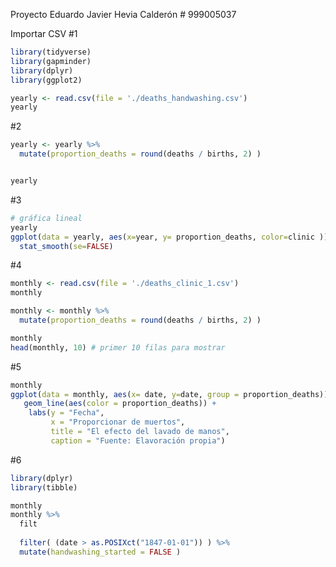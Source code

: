 Proyecto
Eduardo Javier Hevia Calderón
# 999005037


Importar CSV
#1
```r
library(tidyverse)
library(gapminder)
library(dplyr)
library(ggplot2)

yearly <- read.csv(file = './deaths_handwashing.csv')
yearly
```
#2
```r

yearly <- yearly %>%
  mutate(proportion_deaths = round(deaths / births, 2) )


yearly

```
#3

```r
# gráfica lineal
yearly
ggplot(data = yearly, aes(x=year, y= proportion_deaths, color=clinic )) + 
  stat_smooth(se=FALSE)
```

#4
```r
monthly <- read.csv(file = './deaths_clinic_1.csv')
monthly

monthly <- monthly %>%
  mutate(proportion_deaths = round(deaths / births, 2) )

monthly
head(monthly, 10) # primer 10 filas para mostrar
```
#5
```r
monthly
ggplot(data = monthly, aes(x= date, y=date, group = proportion_deaths)) +
   geom_line(aes(color = proportion_deaths)) +
    labs(y = "Fecha", 
         x = "Proporcionar de muertos", 
         title = "El efecto del lavado de manos", 
         caption = "Fuente: Elavoración propia")
```
#6
```r
library(dplyr)
library(tibble)

monthly
monthly %>%
  filt
  
  filter( (date > as.POSIXct("1847-01-01")) ) %>%
  mutate(handwashing_started = FALSE )


```



